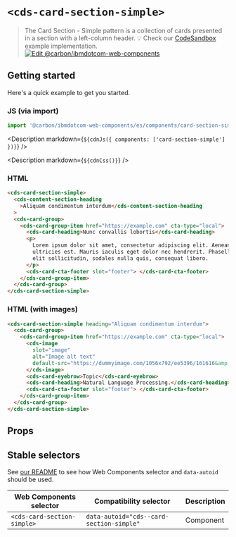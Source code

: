 
# `<cds-card-section-simple>`

> The Card Section - Simple pattern is a collection of cards presented in a
> section with a left-column header. 💡 Check our
> [CodeSandbox](https://githubbox.com/carbon-design-system/carbon-for-ibm-dotcom/tree/main/packages/web-components/examples/codesandbox/components/card-section-simple)
> example implementation.
> [![Edit @carbon/ibmdotcom-web-components](https://developer.stackblitz.com/img/open_in_stackblitz.svg)](https://stackblitz.com/github/carbon-design-system/carbon-for-ibm-dotcom/tree/main/packages/web-components/examples/codesandbox/components/card-section-simple)

## Getting started

Here's a quick example to get you started.

### JS (via import)

```javascript
import '@carbon/ibmdotcom-web-components/es/components/card-section-simple/index.js';
```

<Description markdown={`${cdnJs({ components: ['card-section-simple'] })}`} />

<Description markdown={`${cdnCss()}`} />

### HTML

```html
<cds-card-section-simple>
  <cds-content-section-heading
    >Aliquam condimentum interdum</cds-content-section-heading
  >
  <cds-card-group>
    <cds-card-group-item href="https://example.com" cta-type="local">
      <cds-card-heading>Nunc convallis lobortis</cds-card-heading>
      <p>
        Lorem ipsum dolor sit amet, consectetur adipiscing elit. Aenean et
        ultricies est. Mauris iaculis eget dolor nec hendrerit. Phasellus at
        elit sollicitudin, sodales nulla quis, consequat libero.
      </p>
      <cds-card-cta-footer slot="footer"> </cds-card-cta-footer>
    </cds-card-group-item>
  </cds-card-group>
</cds-card-section-simple>
```

### HTML (with images)

```html
<cds-card-section-simple heading="Aliquam condimentum interdum">
  <cds-card-group>
    <cds-card-group-item href="https://example.com" cta-type="local">
      <cds-image
        slot="image"
        alt="Image alt text"
        default-src="https://dummyimage.com/1056x792/ee5396/161616&amp;text=4:3">
      </cds-image>
      <cds-card-eyebrow>Topic</cds-card-eyebrow>
      <cds-card-heading>Natural Language Processing.</cds-card-heading>
      <cds-card-cta-footer slot="footer"> </cds-card-cta-footer>
    </cds-card-group-item>
  </cds-card-group>
</cds-card-section-simple>
```

## Props

<Props of="cds-card-section-simple" />
<Description markdown={markdownContents} />

## Stable selectors

See
[our README](https://github.com/carbon-design-system/carbon-for-ibm-dotcom/tree/main/packages/web-components#stable-selectors-for-analytics-and-integratione2e-testing-in-web-components)
to see how Web Components selector and `data-autoid` should be used.

| Web Components selector     | Compatibility selector                   | Description |
| --------------------------- | ---------------------------------------- | ----------- |
| `<cds-card-section-simple>` | `data-autoid="cds--card-section-simple"` | Component   |

<Description markdown={contributing} />
